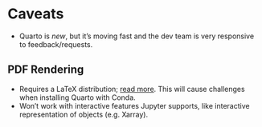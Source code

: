 # Caveats

* Quarto is _new_, but it's moving fast and the dev team is very responsive to
  feedback/requests.


## PDF Rendering

* Requires a LaTeX distribution; [read
  more](https://quarto.org/docs/output-formats/pdf-engine.html). This will
  cause challenges when installing Quarto with Conda.
* Won't work with interactive features Jupyter supports, like interactive
  representation of objects (e.g. Xarray).
